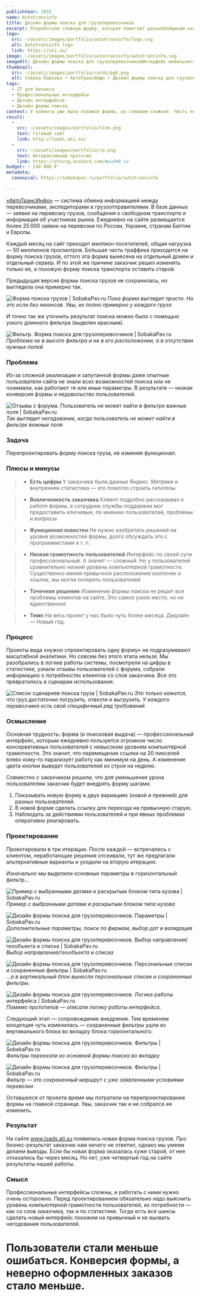```yaml
---
publishYear: 2015
name: Autotransinfo
title: Дизайн формы поиска для грузоперевозчиков
excerpt: Разработали сложную форму, которая помогает дальнобойщикам находить грузы по подходящему маршруту
logo:
  src: ~/assets/images/portfolio/autotransinfo/logo.svg
  alt: Autotransinfo logo
  link: https://ati.su/
image: ~/assets/images/portfolio/autotransinfo/autotransinfo.svg
imageAlt: Дизайн формы поиска для грузоперевозчиковИнтерфейс мобильного приложения
thumbnail:
  src: ~/assets/images/portfolio/cards/pgk.png
  alt: Собака Павлова • АвтоТрансИнфо • Дизайн формы поиска для грузоперевозчиков
tags:
  - IT для бизнеса
  - Профессиональные интерфейсы
  - Дизайн интерфейсов
  - Дизайн формы поиска
context: У клиента уже была похожая форма, но слишком сложная. Часть пользователей не могла в ней разобраться, поэтому ошибалась при заполнении полей. Для сайта каждая ошибка — это неверно оформленный заказ.
result:
  - 
    src: ~/assets/images/portfolio/link.png
    text: Готовый сайт
    link: http://loads.ati.su/
  - 
    src: ~/assets/images/portfolio/rp.png
    text: Интерактивный прототип
    link: https://ytnvvg.axshare.com/#p=800_v2
budget: ~ 240 000 ₽
metadata:
  canonical: https://sobakapav.ru/portfolio/autotransinfo
  
---
```


[«АвтоТрансИнфо»](http://www.ati.su/) — система обмена информацией между перевозчиками, экспедиторами и грузоотправителями. В базе данных — заявки на перевозку грузов, сообщения о свободном транспорте и информация об участниках рынка. Ежедневно на сайте размещается более 25 000 заявок на перевозки по России, Украине, странам Балтии и Европы.

Каждый месяц на сайт приходит миллион посетителей, общая нагрузка — 50 миллионов просмотров. Бо́льшая часть траффика приходится на форму поиска грузов, оттого эта форма вынесена на отдельный домен и отдельный сервер. И по этой же причине заказчик решил изменять только ее, а похожую форму поиска транспорта оставить старой.

Предыдущая версия формы поиска грузов не сохранилась, но выглядела она примерно так.

![Форма поиска грузов | SobakaPav.ru](~/assets/images/portfolio/autotransinfo/1.png)
_Пока форма выглядит просто. Но это если без нюансов. Увы, их полно примерно у каждого груза_

И точно так же уточнить результат поиска можно было с помощью узкого длинного фильтра (выделен красным).

![Фильтр. Форма поиска для грузоперевозчиков | SobakaPav.ru](~/assets/images/portfolio/autotransinfo/2.png)
_Проблема не в высоте фильтра и не в его расположении, а в отсутствии нужных полей_

### Проблема

Из-за сложной реализации и запутанной формы даже опытные пользователи сайта не знали всех возможностей поиска или не понимали, как работают те или иные параметры. В результате — низкая конверсия формы и недовольство пользователей.

![Отзывы с форума. Пользователь не может найти в фильтре важные поля | SobakaPav.ru](~/assets/images/portfolio/autotransinfo/3.png)
_Так выглядит негодование, когда пользователь не может найти в фильтре важные поля_

### Задача

Перепроектировать форму поиска груза, не изменяя функционал.

### Плюсы и минусы

>+ **Есть цифры**
>У заказчика были данные Яндекс. Метрики и внутренняя статистика — это помогло строить гипотезы

>+ **Вовлеченность заказчика**
>Клиент подробно рассказывал о работе формы, а сотрудник службы поддержки мог предоставить ключевые, по мнению пользователей, проблемы и вопросы

>+ **Функционал известен**
>Не нужно изобретать решений на уровне возможностей формы, долго обсуждать это с программистами и т. п.

>- **Низкая грамотность пользователей**
>Интерфейс по своей сути профессиональный. А значит — сложный. Но у пользователей сравнительно низкий уровень компьютерной грамотности. Существенно меняя привычное расположение кнопочек и ссылок, мы могли потерять пользователей

>- **Точечное решение**
>Изменение формы поиска не решит все проблемы клиентов на сайте. Это самое узкое место, но не единственное

>- **Темп**
>На весь проект у нас было чуть более месяца. Дедлайн — Новый год.

### Процесс

Проекты вида «нужно спроектировать одну форму» не подразумевают масштабной аналитики. Но совсем без этого этапа нельзя. Мы разобрались в логике работы системы, посмотрели на цифры в статистике, узнали отзывы пользователей с форума, собрали информацию о потребностях клиентов со слов заказчика. Все это превратилось в сценарии использования.

![Список сценариев поиска груза | SobakaPav.ru](~/assets/images/portfolio/autotransinfo/4.png)
_Это только кажется, что груз достаточно погрузить, отвезти и выгрузить. У каждого перевозчика есть свой специфичный ряд требований_

### Осмысление

Основная трудность: форма (и поисковая выдача) — профессиональный интерфейс, которым ежедневно пользуется огромное число консервативных пользователей с невысоким уровнем компьютерной грамотности. Это значит, что перемещение ссылки на 20 пикселей влево кому-то парализует работу как минимум на день. А изменение цвета кнопки выведет пользователей из строя на неделю.

Совместно с заказчиком решили, что для уменьшения урона пользователям заказчик будет внедрять форму шагами.
1. Показывать новую форму в двух вариациях (новой и прежней) для разных пользователей.
2. В новой форме сделать ссылку для перехода на привычную старую.
3. Наблюдать за действиями пользователей и при явных проблемах оперативно реагировать.

### Проектирование

Проектировали в три итерации. После каждой — встречались с клиентом, неработающие решения отсеивали, тут же предлагали альтернативные варианты и уходили на вторую итерацию.

Изначально мы выделили основные параметры в горизонтальный фильтр…

![Пример с выбранными датами и раскрытым блоком типа кузова | SobakaPav.ru](~/assets/images/portfolio/autotransinfo/5.png)
_Пример с выбранными датами и раскрытым блоком типа кузова_

![Дизайн формы поиска для грузоперевозчиков. Параметры | SobakaPav.ru](~/assets/images/portfolio/autotransinfo/6.png)
_Дополнительные параметры, поиск по фирмам, выбор дат и валидация_

![Дизайн формы поиска для грузоперевозчиков. Выбор направления/геообъекта и списка | SobakaPav.ru](~/assets/images/portfolio/autotransinfo/7.png)
_Выбор направления/геообъекта и списка_

![Дизайн формы поиска для грузоперевозчиков. Персональные списки и сохраненные фильтры | SobakaPav.ru](~/assets/images/portfolio/autotransinfo/8.png)
_…а в вертикальный блок вынесли персональные списки и сохраненные фильтры._

![Дизайн формы поиска для грузоперевозчиков. Логика работы интерфейса | SobakaPav.ru](~/assets/images/portfolio/autotransinfo/9.png)
_Помимо прототипов — описали логику работы интерфейса._

Следующий этап — сопровождение внедрения. Тем временем концепция чуть изменилась — сохраненные фильтры ушли из вертикального блока во вкладку блока горизонтального.

![Дизайн формы поиска для грузоперевозчиков. Фильтры | SobakaPav.ru](~/assets/images/portfolio/autotransinfo/10.png)
_Фильтры переехали из основной формы поиска во вкладку_

![Дизайн формы поиска для грузоперевозчиков. Фильтры | SobakaPav.ru](~/assets/images/portfolio/autotransinfo/11.png)
_Фильтр — это сохраненный маршрут с уже заявленными условиями перевозки_

Оставшееся от проекта время мы потратили на перепроектирование формы на главной странице. Увы, заказчик так и не собрался ее изменить.

### Результат

На сайте www.loads.ati.su появилась новая форма поиска грузов. Про бизнес-результат заказчик нам ничего не ответил, однако мы умеем делаем выводы. Если бы новая форма оказалась хуже старой, от нее отказались бы через месяц. Но нет, уже четвертый год на сайте результаты нашей работы.

### Смысл

Профессиональные интерфейсы сложны, и работать с ними нужно очень осторожно. Перед проектированием обязательно надо выяснить уровень компьютерной грамотности пользователей, их потребности — как со слов заказчика, так и по статистике. Тогда есть все шансы сделать новый интерфейс похожим на привычный и не вызвать негодования пользователей.

# Пользователи стали меньше ошибаться. Конверсия формы, а неверно оформленных заказов стало меньше.

